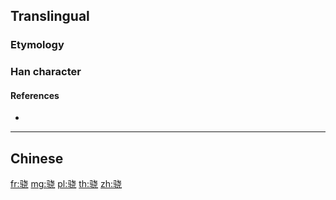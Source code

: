 {{character info/new}}
{{also|驍}}
==Translingual==

===Etymology===
{{Han simp|驍|f=馬|t=马|f2=堯|t2=尧}}

===Han character===
{{Han char|rn=187|rad=马|as=06|sn=9|four=|canj=NMJPU|ids=⿰马尧}}

====References====
* {{Han ref|kx=1447.241|hdz=74552.190|uh=9A81|ud=39553}}

----

==Chinese==
{{zh-see|驍}}

[[fr:骁]]
[[mg:骁]]
[[pl:骁]]
[[th:骁]]
[[zh:骁]]